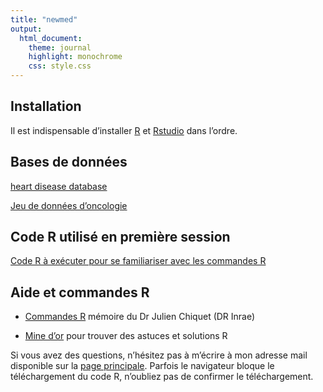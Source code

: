 ```yaml
---
title: "newmed"
output:
  html_document:
    theme: journal
    highlight: monochrome
    css: style.css
---
```


## Installation 

Il est indispensable d'installer [R](cran.r-project.org) et [Rstudio](https://posit.co/download/rstudio-desktop/) dans l'ordre.

## Bases de données

[heart disease database](http://masedki.github.io/datasets/heart_disease.csv)

[Jeu de données d'oncologie](http://masedki.github.io/formations/datasets/TroisCancers.rda)

## Code R utilisé en première session 

[Code R à exécuter pour se familiariser avec les commandes R](http://masedki.github.io/formations/rcode/r_demo.R)

## Aide et commandes R

 - [Commandes R](http://masedki.github.io/formations/pdfs/commandes_r.pdf) mémoire du Dr Julien Chiquet (DR Inrae)
 
 - [Mine d'or](https://stackoverflow.com/) pour trouver des astuces et solutions R
 
 
Si vous avez des questions, n'hésitez pas à m'écrire à mon adresse mail disponible sur la [page principale](masedki.github.io). Parfois le navigateur bloque le téléchargement du code R, n'oubliez pas de confirmer le téléchargement. 
